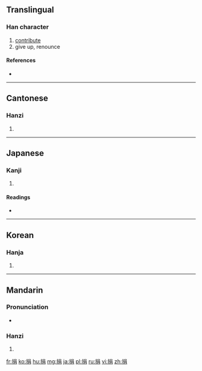 ==Translingual==

===Han character===
{{Han char|rn=64|rad=手|as=07|sn=10|four=5602<sub>7</sub>|canj=手口月 (QRB)}}

# [[contribute]]
# give up, renounce

====References====
* {{Han ref|kx=0434.020|dkj=12150|dj=0783.090|hdz=31882.060|uh=6350|ud=25424|bh=AEBD|bd=44733}}

----

==Cantonese==

===Hanzi===
{{yue-hanzi|jyut=|y=gyun1}}

# {{defn|lang=yue|sort=手07}}

----

==Japanese==

===Kanji===
{{ja-kanji|grade=|rs=手07}}

# {{defn|lang=ja|sort=手07}}

====Readings====
* {{ja-readings|on=[[えん]] (en), [[けん]] (ken)|kun=[[すてる]] (suteru), [[あたえる]] (ataeru)}}

----

==Korean==

===Hanja===
{{ko-hanja|hangeul=연|eumhun=|rv=yeon|mr=yŏn|y=yen}}

# {{defn|lang=ko|sort=手07}}

----

==Mandarin==

===Pronunciation===
* {{audio|Zh-juan.ogg|Audio|lang=cmn}}

===Hanzi===
{{cmn-hanzi|pin=[[juān]] ([[juan1]])|wg=chüan<sup>1</sup>}}

# {{defn|lang=cmn|sort=手07}}

[[fr:捐]]
[[ko:捐]]
[[hu:捐]]
[[mg:捐]]
[[ja:捐]]
[[pl:捐]]
[[ru:捐]]
[[vi:捐]]
[[zh:捐]]
